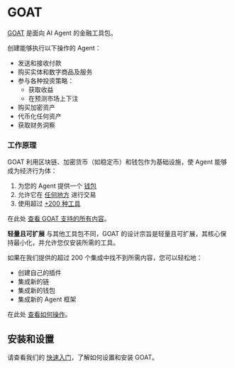 # GOAT

[GOAT](https://github.com/goat-sdk/goat) 是面向 AI Agent 的金融工具包。

创建能够执行以下操作的 Agent：

- 发送和接收付款
- 购买实体和数字商品及服务
- 参与各种投资策略：
  - 获取收益
  - 在预测市场上下注
- 购买加密资产
- 代币化任何资产
- 获取财务洞察

### 工作原理
GOAT 利用区块链、加密货币（如稳定币）和钱包作为基础设施，使 Agent 能够成为经济行为体：

1. 为您的 Agent 提供一个 [钱包](https://github.com/goat-sdk/goat/tree/main#chains-and-wallets)
2. 允许它在 [任何地方](https://github.com/goat-sdk/goat/tree/main#chains-and-wallets) 进行交易
3. 使用超过 [+200 种工具](https://github.com/goat-sdk/goat/tree/main#tools)

在此处 [查看 GOAT 支持的所有内容](https://github.com/goat-sdk/goat/tree/main#chains-and-wallets)。

**轻量且可扩展**
与其他工具包不同，GOAT 的设计宗旨是轻量且可扩展，其核心保持最小化，并允许您仅安装所需的工具。

如果在我们提供的超过 200 个集成中找不到所需内容，您可以轻松地：

- 创建自己的插件
- 集成新的链
- 集成新的钱包
- 集成新的 Agent 框架

在此处 [查看如何操作](https://github.com/goat-sdk/goat/tree/main#-contributing)。

## 安装和设置

请查看我们的 [快速入门](https://github.com/goat-sdk/goat/tree/main/python/examples/by-framework/langchain)，了解如何设置和安装 GOAT。